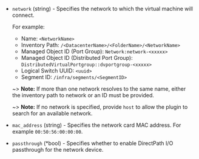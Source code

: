 <!-- Code generated from the comments of the NIC struct in builder/vsphere/iso/step_create.go; DO NOT EDIT MANUALLY -->

- `network` (string) - Specifies the network to which the virtual machine will connect.
  
  For example:
  
  - Name: `<NetworkName>`
  - Inventory Path: `/<DatacenterName>/<FolderName>/<NetworkName>`
  - Managed Object ID (Port Group): `Network:network-<xxxxx>`
  - Managed Object ID (Distributed Port Group): `DistributedVirtualPortgroup::dvportgroup-<xxxxx>`
  - Logical Switch UUID: `<uuid>`
  - Segment ID: `/infra/segments/<SegmentID>`
  
  ~> **Note:** If more than one network resolves to the same name, either the inventory path to
  network or an ID must be provided.
  
  ~> **Note:** If no network is specified, provide `host` to allow the plugin to search for an
  available network.

- `mac_address` (string) - Specifies the network card MAC address. For example `00:50:56:00:00:00`.

- `passthrough` (\*bool) - Specifies whether to enable DirectPath I/O passthrough for the network device.

<!-- End of code generated from the comments of the NIC struct in builder/vsphere/iso/step_create.go; -->
